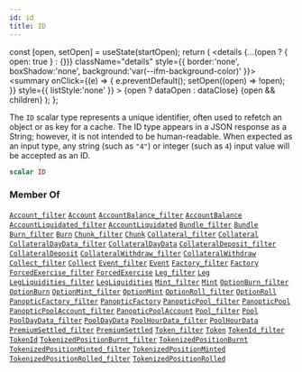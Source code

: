 ```yaml
---
id: id
title: ID
---
```









  const [open, setOpen] = useState(startOpen);
  return (
    <details {...(open ? { open: true } : {})} className="details" style={{ border:'none', boxShadow:'none', background:'var(--ifm-background-color)' }}>
      <summary
        onClick={(e) => {
          e.preventDefault();
          setOpen((open) => !open);
        }}
        style={{ listStyle:'none' }}
      >
      {open ? dataOpen : dataClose}
      </summary>
      {open && children}
    </details>
  );
};








The `ID` scalar type represents a unique identifier, often used to refetch an object or as key for a cache. The ID type appears in a JSON response as a String; however, it is not intended to be human-readable. When expected as an input type, any string (such as `"4"`) or integer (such as `4`) input value will be accepted as an ID.


```graphql
scalar ID
```








### Member Of

[`Account_filter`](/docs/subgraph-generated/types/inputs/account-filter)  <Badge class="badge badge--secondary" text="input"/><Bullet />[`Account`](/docs/subgraph-generated/types/objects/account)  <Badge class="badge badge--secondary" text="object"/><Bullet />[`AccountBalance_filter`](/docs/subgraph-generated/types/inputs/account-balance-filter)  <Badge class="badge badge--secondary" text="input"/><Bullet />[`AccountBalance`](/docs/subgraph-generated/types/objects/account-balance)  <Badge class="badge badge--secondary" text="object"/><Bullet />[`AccountLiquidated_filter`](/docs/subgraph-generated/types/inputs/account-liquidated-filter)  <Badge class="badge badge--secondary" text="input"/><Bullet />[`AccountLiquidated`](/docs/subgraph-generated/types/objects/account-liquidated)  <Badge class="badge badge--secondary" text="object"/><Bullet />[`Bundle_filter`](/docs/subgraph-generated/types/inputs/bundle-filter)  <Badge class="badge badge--secondary" text="input"/><Bullet />[`Bundle`](/docs/subgraph-generated/types/objects/bundle)  <Badge class="badge badge--secondary" text="object"/><Bullet />[`Burn_filter`](/docs/subgraph-generated/types/inputs/burn-filter)  <Badge class="badge badge--secondary" text="input"/><Bullet />[`Burn`](/docs/subgraph-generated/types/objects/burn)  <Badge class="badge badge--secondary" text="object"/><Bullet />[`Chunk_filter`](/docs/subgraph-generated/types/inputs/chunk-filter)  <Badge class="badge badge--secondary" text="input"/><Bullet />[`Chunk`](/docs/subgraph-generated/types/objects/chunk)  <Badge class="badge badge--secondary" text="object"/><Bullet />[`Collateral_filter`](/docs/subgraph-generated/types/inputs/collateral-filter)  <Badge class="badge badge--secondary" text="input"/><Bullet />[`Collateral`](/docs/subgraph-generated/types/objects/collateral)  <Badge class="badge badge--secondary" text="object"/><Bullet />[`CollateralDayData_filter`](/docs/subgraph-generated/types/inputs/collateral-day-data-filter)  <Badge class="badge badge--secondary" text="input"/><Bullet />[`CollateralDayData`](/docs/subgraph-generated/types/objects/collateral-day-data)  <Badge class="badge badge--secondary" text="object"/><Bullet />[`CollateralDeposit_filter`](/docs/subgraph-generated/types/inputs/collateral-deposit-filter)  <Badge class="badge badge--secondary" text="input"/><Bullet />[`CollateralDeposit`](/docs/subgraph-generated/types/objects/collateral-deposit)  <Badge class="badge badge--secondary" text="object"/><Bullet />[`CollateralWithdraw_filter`](/docs/subgraph-generated/types/inputs/collateral-withdraw-filter)  <Badge class="badge badge--secondary" text="input"/><Bullet />[`CollateralWithdraw`](/docs/subgraph-generated/types/objects/collateral-withdraw)  <Badge class="badge badge--secondary" text="object"/><Bullet />[`Collect_filter`](/docs/subgraph-generated/types/inputs/collect-filter)  <Badge class="badge badge--secondary" text="input"/><Bullet />[`Collect`](/docs/subgraph-generated/types/objects/collect)  <Badge class="badge badge--secondary" text="object"/><Bullet />[`Event_filter`](/docs/subgraph-generated/types/inputs/event-filter)  <Badge class="badge badge--secondary" text="input"/><Bullet />[`Event`](/docs/subgraph-generated/types/interfaces/event)  <Badge class="badge badge--secondary" text="interface"/><Bullet />[`Factory_filter`](/docs/subgraph-generated/types/inputs/factory-filter)  <Badge class="badge badge--secondary" text="input"/><Bullet />[`Factory`](/docs/subgraph-generated/types/objects/factory)  <Badge class="badge badge--secondary" text="object"/><Bullet />[`ForcedExercise_filter`](/docs/subgraph-generated/types/inputs/forced-exercise-filter)  <Badge class="badge badge--secondary" text="input"/><Bullet />[`ForcedExercise`](/docs/subgraph-generated/types/objects/forced-exercise)  <Badge class="badge badge--secondary" text="object"/><Bullet />[`Leg_filter`](/docs/subgraph-generated/types/inputs/leg-filter)  <Badge class="badge badge--secondary" text="input"/><Bullet />[`Leg`](/docs/subgraph-generated/types/objects/leg)  <Badge class="badge badge--secondary" text="object"/><Bullet />[`LegLiquidities_filter`](/docs/subgraph-generated/types/inputs/leg-liquidities-filter)  <Badge class="badge badge--secondary" text="input"/><Bullet />[`LegLiquidities`](/docs/subgraph-generated/types/objects/leg-liquidities)  <Badge class="badge badge--secondary" text="object"/><Bullet />[`Mint_filter`](/docs/subgraph-generated/types/inputs/mint-filter)  <Badge class="badge badge--secondary" text="input"/><Bullet />[`Mint`](/docs/subgraph-generated/types/objects/mint)  <Badge class="badge badge--secondary" text="object"/><Bullet />[`OptionBurn_filter`](/docs/subgraph-generated/types/inputs/option-burn-filter)  <Badge class="badge badge--secondary" text="input"/><Bullet />[`OptionBurn`](/docs/subgraph-generated/types/objects/option-burn)  <Badge class="badge badge--secondary" text="object"/><Bullet />[`OptionMint_filter`](/docs/subgraph-generated/types/inputs/option-mint-filter)  <Badge class="badge badge--secondary" text="input"/><Bullet />[`OptionMint`](/docs/subgraph-generated/types/objects/option-mint)  <Badge class="badge badge--secondary" text="object"/><Bullet />[`OptionRoll_filter`](/docs/subgraph-generated/types/inputs/option-roll-filter)  <Badge class="badge badge--secondary" text="input"/><Bullet />[`OptionRoll`](/docs/subgraph-generated/types/objects/option-roll)  <Badge class="badge badge--secondary" text="object"/><Bullet />[`PanopticFactory_filter`](/docs/subgraph-generated/types/inputs/panoptic-factory-filter)  <Badge class="badge badge--secondary" text="input"/><Bullet />[`PanopticFactory`](/docs/subgraph-generated/types/objects/panoptic-factory)  <Badge class="badge badge--secondary" text="object"/><Bullet />[`PanopticPool_filter`](/docs/subgraph-generated/types/inputs/panoptic-pool-filter)  <Badge class="badge badge--secondary" text="input"/><Bullet />[`PanopticPool`](/docs/subgraph-generated/types/objects/panoptic-pool)  <Badge class="badge badge--secondary" text="object"/><Bullet />[`PanopticPoolAccount_filter`](/docs/subgraph-generated/types/inputs/panoptic-pool-account-filter)  <Badge class="badge badge--secondary" text="input"/><Bullet />[`PanopticPoolAccount`](/docs/subgraph-generated/types/objects/panoptic-pool-account)  <Badge class="badge badge--secondary" text="object"/><Bullet />[`Pool_filter`](/docs/subgraph-generated/types/inputs/pool-filter)  <Badge class="badge badge--secondary" text="input"/><Bullet />[`Pool`](/docs/subgraph-generated/types/objects/pool)  <Badge class="badge badge--secondary" text="object"/><Bullet />[`PoolDayData_filter`](/docs/subgraph-generated/types/inputs/pool-day-data-filter)  <Badge class="badge badge--secondary" text="input"/><Bullet />[`PoolDayData`](/docs/subgraph-generated/types/objects/pool-day-data)  <Badge class="badge badge--secondary" text="object"/><Bullet />[`PoolHourData_filter`](/docs/subgraph-generated/types/inputs/pool-hour-data-filter)  <Badge class="badge badge--secondary" text="input"/><Bullet />[`PoolHourData`](/docs/subgraph-generated/types/objects/pool-hour-data)  <Badge class="badge badge--secondary" text="object"/><Bullet />[`PremiumSettled_filter`](/docs/subgraph-generated/types/inputs/premium-settled-filter)  <Badge class="badge badge--secondary" text="input"/><Bullet />[`PremiumSettled`](/docs/subgraph-generated/types/objects/premium-settled)  <Badge class="badge badge--secondary" text="object"/><Bullet />[`Token_filter`](/docs/subgraph-generated/types/inputs/token-filter)  <Badge class="badge badge--secondary" text="input"/><Bullet />[`Token`](/docs/subgraph-generated/types/objects/token)  <Badge class="badge badge--secondary" text="object"/><Bullet />[`TokenId_filter`](/docs/subgraph-generated/types/inputs/token-id-filter)  <Badge class="badge badge--secondary" text="input"/><Bullet />[`TokenId`](/docs/subgraph-generated/types/objects/token-id)  <Badge class="badge badge--secondary" text="object"/><Bullet />[`TokenizedPositionBurnt_filter`](/docs/subgraph-generated/types/inputs/tokenized-position-burnt-filter)  <Badge class="badge badge--secondary" text="input"/><Bullet />[`TokenizedPositionBurnt`](/docs/subgraph-generated/types/objects/tokenized-position-burnt)  <Badge class="badge badge--secondary" text="object"/><Bullet />[`TokenizedPositionMinted_filter`](/docs/subgraph-generated/types/inputs/tokenized-position-minted-filter)  <Badge class="badge badge--secondary" text="input"/><Bullet />[`TokenizedPositionMinted`](/docs/subgraph-generated/types/objects/tokenized-position-minted)  <Badge class="badge badge--secondary" text="object"/><Bullet />[`TokenizedPositionRolled_filter`](/docs/subgraph-generated/types/inputs/tokenized-position-rolled-filter)  <Badge class="badge badge--secondary" text="input"/><Bullet />[`TokenizedPositionRolled`](/docs/subgraph-generated/types/objects/tokenized-position-rolled)  <Badge class="badge badge--secondary" text="object"/>

